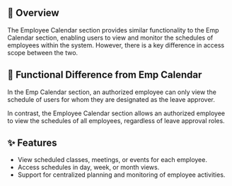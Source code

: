 ## 📅 Overview  
The Employee Calendar section provides similar functionality to the Emp Calendar section, enabling users to view and monitor the schedules of employees within the system. However, there is a key difference in access scope between the two.

## 🔄 Functional Difference from Emp Calendar  
In the Emp Calendar section, an authorized employee can only view the schedule of users for whom they are designated as the leave approver.

In contrast, the Employee Calendar section allows an authorized employee to view the schedules of all employees, regardless of leave approval roles.

## ✨ Features  
- View scheduled classes, meetings, or events for each employee.  
- Access schedules in day, week, or month views.  
- Support for centralized planning and monitoring of employee activities.
